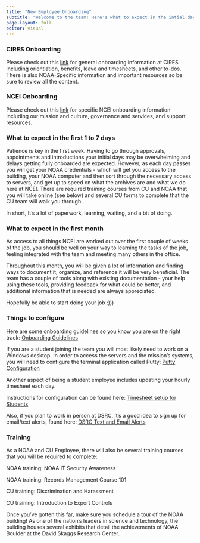 ```yaml
---
title: "New Employee Onboarding"
subtitle: "Welcome to the team! Here's what to expect in the intial days"
page-layout: full
editor: visual
---
```


### CIRES Onboarding
Please check out this [link](https://cires.colorado.edu/work-with-cires/onboarding) for general onboarding information at CIRES including orientiation, benefits, leave and timesheets, and other to-dos. There is also NOAA-Specific information and important resources so be sure to review all the content.

### NCEI Onboarding
Please check out this [link](https://sites.google.com/a/noaa.gov/noaa-nesdis-ncei/people-culture/onboarding-program) for specific NCEI onboarding information including our mission and culture, governance and services, and support resources. 

### What to expect in the first 1 to 7 days

Patience is key in the first week. Having to go through approvals, appointments and introductions your initial days may be overwhelming and delays getting fully onboarded are expected. However, as each day passes you will get your NOAA credentials - which will get you access to the building, your NOAA computer and then sort through the necessary access to servers, and get up to speed on what the archives are and what we do here at NCEI. There are required training courses from CU and NOAA that you will take online (see below) and several CU forms to complete that the CU team will walk you through..

In short, It's a lot of paperwork, learning, waiting, and a bit of doing.

### What to expect in the first month

As access to all things NCEI are worked out over the first couple of weeks of the job, you should be well on your way to learning the tasks of the job, feeling integrated with the team and meeting many others in the office.

Throughout this month, you will be given a lot of information and finding ways to document it, organize, and reference it will be very beneficial. The team has a couple of tools along with existing documentation - your help using these tools, providing feedback for what could be better, and additional information that is needed are always appreciated.

Hopefully be able to start doing your job :)))

### Things to configure

Here are some onboarding guidelines so you know you are on the right track: [Onboarding Guidelines](https://docs.google.com/document/d/1ZCmSwokU0IKdIqUIcqaIzvr2q3K0XeuAtINpWlVVNQw/edit?usp=sharing)

If you are a student joining the team you will most likely need to work on a Windows desktop. In order to access the servers and the mission's systems, you will need to configure the terminal application called Putty: [Putty Configuration](https://docs.google.com/document/d/1ND73sc-SUCDXGVydDk8CTiBIn-VdYxCD0vBWd0E8rjA/edit?usp=sharing)

Another aspect of being a student employee includes updating your hourly timesheet each day.

Instructions for configuration can be found here: [Timesheet setup for Students](https://drive.google.com/file/d/1nrxWaun2OK8dSWKtI2cr7XIeCFyVXVYA/view?usp=sharing)

Also, if you plan to work in person at DSRC, it's a good idea to sign up for email/text alerts, found here: [DSRC Text and Email Alerts](https://public.govdelivery.com/accounts/USNISTINSIDE/subscriber/new)

### Training

As a NOAA and CU Employee, there will also be several training courses that you will be required to complete:

NOAA training: NOAA IT Security Awareness

NOAA training: Records Management Course 101

CU training: Discrimination and Harassment

CU training: Introduction to Export Controls

Once you've gotten this far, make sure you schedule a tour of the NOAA building! As one of the nation's leaders in science and technology, the building houses several exhibits that detail the achievements of NOAA Boulder at the David Skaggs Research Center.
